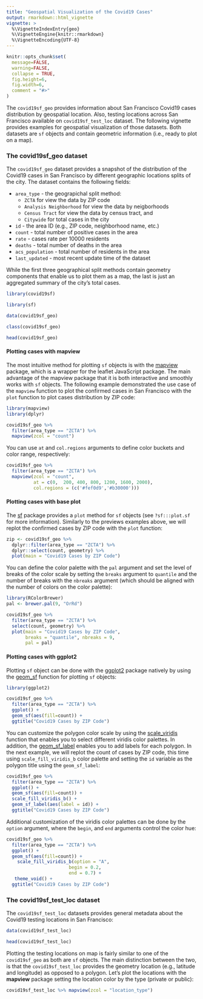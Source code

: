 ```yaml
---
title: "Geospatial Visualization of the Covid19 Cases"
output: rmarkdown::html_vignette
vignette: >
  %\VignetteIndexEntry{geo}
  %\VignetteEngine{knitr::rmarkdown}
  %\VignetteEncoding{UTF-8}
---
```


```r
knitr::opts_chunk$set(
  message=FALSE, 
  warning=FALSE,
  collapse = TRUE,
  fig.height=6, 
  fig.width=6, 
  comment = "#>"
)
```

The `covid19sf_geo` provides information about San Francisco Covid19 cases distribution by geospatial location. Also, testing locations across San Francisco available on `covid19sf_test_loc` dataset. The following vignette provides examples for geospatial visualization of those datasets. Both datasets are `sf` objects and contain geometric information (i.e., ready to plot on a map).


### The covid19sf_geo dataset

The `covid19sf_geo` dataset provides a snapshot of the distribution of the Covid19 cases in San Francisco by different geographic locations splits of the city. The dataset contains the following fields:

- `area_type` - the geograpichal split method:
  - `ZCTA` for view the data by ZIP code
  - `Analysis Neighborhood` for view the data by neigborhoods
  - `Census Tract` for view the data by census tract, and
  - `Citywide` for total cases in the city
- `id` - the area ID (e.g., ZIP code, neighborhood name, etc.)
- `count` - total number of positive cases in the area
- `rate` - cases rate per 10000 residents
- `deaths` - total number of deaths in the area
- `acs_population` - total number of residents in the area
- `last_updated` - most recent update time of the dataset


While the first three geographical split methods contain geometry components that enable us to plot them as a map, the last is just an aggregated summary of the city's total cases.

```r
library(covid19sf)

library(sf)

data(covid19sf_geo)

class(covid19sf_geo)

head(covid19sf_geo)
```

#### Plotting cases with mapview

The most intuitive method for plotting `sf` objects is with the [mapview](https://r-spatial.github.io/mapview/) package, which is a wrapper for the leaflet JavaScript package. The main advantage of the mapview package that it is both interactive and smoothly works with `sf` objects. The following example demonstrated the use case of the `mapview` function to plot the confirmed cases in San Francisco with the `plot` function to plot cases distribution by ZIP code:

```r
library(mapview)
library(dplyr)

covid19sf_geo %>% 
  filter(area_type == "ZCTA") %>% 
  mapview(zcol = "count")
```



You can use `at` and `col.regions` arguments to define color buckets and color range, respectively:

```r
covid19sf_geo %>% 
  filter(area_type == "ZCTA") %>% 
  mapview(zcol = "count", 
          at = c(0,  200, 400, 800, 1200, 1600, 2000),
          col.regions = (c('#fef0d9','#b30000')))
```

#### Plotting cases with base plot

The [sf](https://r-spatial.github.io/sf/index.html) package provides a `plot` method for `sf` objects (see `?sf:::plot.sf` for more information). Similarly to the previews examples above, we will replot the confirmed cases by ZIP code with the `plot` function:


```r


zip <- covid19sf_geo %>% 
  dplyr::filter(area_type == "ZCTA") %>% 
  dplyr::select(count, geometry) %>%
  plot(main = "Covid19 Cases by ZIP Code")

```

You can define the color palette with the `pal` argument and set the level of breaks of the color scale by setting the `breaks` argument to `quantile` and the number of breaks with the `nbreaks` argument (which should be aligned with the number of colors on the color palette):


```r
library(RColorBrewer)
pal <- brewer.pal(9, "OrRd")

covid19sf_geo %>% 
  filter(area_type == "ZCTA") %>% 
  select(count, geometry) %>%
  plot(main = "Covid19 Cases by ZIP Code",
       breaks = "quantile", nbreaks = 9,
       pal = pal)
```



#### Plotting cases with ggplot2

Plotting `sf` object can be done with the [ggplot2](https://ggplot2.tidyverse.org/) package natively by using the [geom_sf](https://ggplot2.tidyverse.org/reference/ggsf.html) function for plotting `sf` objects:

```r
library(ggplot2)

covid19sf_geo %>% 
  filter(area_type == "ZCTA") %>% 
  ggplot() + 
  geom_sf(aes(fill=count)) +
  ggtitle("Covid19 Cases by ZIP Code")
```

You can customize the polygon color scale by using the [scale_viridis](https://ggplot2.tidyverse.org/reference/scale_viridis.html) function that enables you to select different viridis color palettes. In addition, the [geom_sf_label](https://ggplot2.tidyverse.org/reference/ggsf.html) enables you to add labels for each polygon. In the next example, we will replot the count of cases by ZIP code, this time using `scale_fill_viridis_b` color palette and setting the `id` variable as the polygon title using the `geom_sf_label`:

```r
covid19sf_geo %>% 
  filter(area_type == "ZCTA") %>% 
  ggplot() + 
  geom_sf(aes(fill=count)) + 
  scale_fill_viridis_b() +
  geom_sf_label(aes(label = id)) + 
  ggtitle("Covid19 Cases by ZIP Code")
```


Additional customization of the viridis color palettes can be done by the `option` argument, where the `begin`, and `end` arguments control the color hue:

```r
covid19sf_geo %>% 
  filter(area_type == "ZCTA") %>% 
  ggplot() + 
  geom_sf(aes(fill=count)) + 
    scale_fill_viridis_b(option = "A",
                       begin = 0.2,
                       end = 0.7) + 
   theme_void() +
  ggtitle("Covid19 Cases by ZIP Code")
```


### The covid19sf_test_loc dataset

The `covid19sf_test_loc` datasets provides general metadata about the Covid19 testing locations in San Francisco:

```r
data(covid19sf_test_loc)

head(covid19sf_test_loc)
```

Plotting the testing locations on map is fairly similar to one of the `covid19sf_geo` as both are `sf` objects. The main distinction between the two, is that the `covid19sf_test_loc` provides the geometry location (e.g., latitude and longitude) as opposed to a polygon. Let's plot the locations with the **mapview** package setting the location color by the type (private or public):

```r
covid19sf_test_loc %>% mapview(zcol = "location_type")
```



